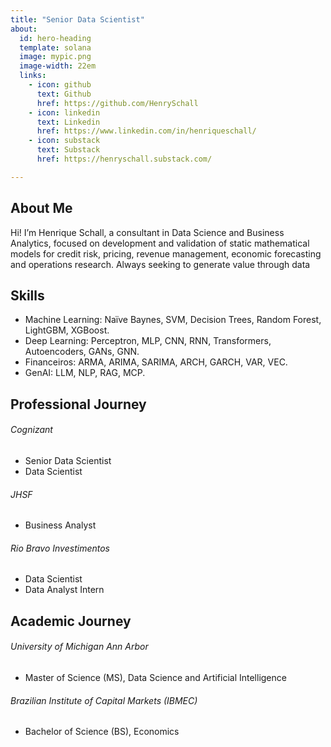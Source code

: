 ```yaml
---  
title: "Senior Data Scientist"
about:
  id: hero-heading
  template: solana
  image: mypic.png
  image-width: 22em
  links:
    - icon: github
      text: Github
      href: https://github.com/HenrySchall
    - icon: linkedin
      text: Linkedin
      href: https://www.linkedin.com/in/henriqueschall/
    - icon: substack
      text: Substack
      href: https://henryschall.substack.com/

--- 
```

:::{#hero-heading}  
## About Me 
Hi! I'm Henrique Schall, a consultant in Data Science and Business Analytics, focused on development and validation of static mathematical models for credit risk, pricing, revenue management, economic forecasting and operations research. Always seeking to generate value through data
:::

:::{#hero-heading}  
## Skills
- Machine Learning: Naïve Baynes, SVM, Decision Trees, Random Forest, LightGBM, XGBoost. 
- Deep Learning: Perceptron, MLP, CNN, RNN, Transformers, Autoencoders, GANs, GNN. 
- Financeiros: ARMA, ARIMA, SARIMA, ARCH, GARCH, VAR, VEC. 
- GenAI: LLM, NLP, RAG, MCP. 
:::

:::{#hero-heading}  
## Professional Journey

###### Cognizant    
- Senior Data Scientist 
- Data Scientist

###### JHSF                                              
- Business Analyst

###### Rio Bravo Investimentos            
- Data Scientist
- Data Analyst Intern 

:::

:::{#hero-heading}  
## Academic Journey
###### University of Michigan Ann Arbor             
- Master of Science (MS), Data Science and Artificial Intelligence

###### Brazilian Institute of Capital Markets (IBMEC)   
- Bachelor of Science (BS), Economics
:::
